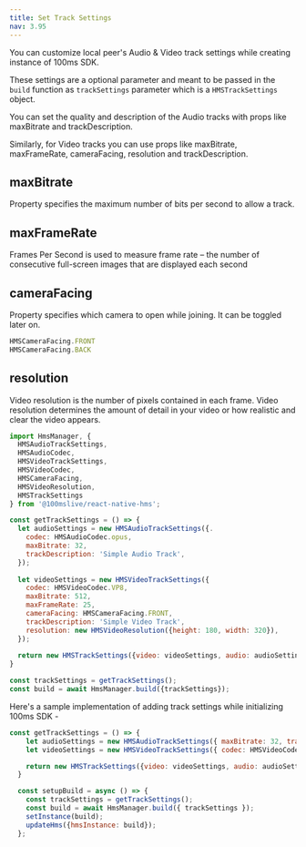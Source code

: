 ```yaml
---
title: Set Track Settings
nav: 3.95
---
```


You can customize local peer's Audio & Video track settings while creating instance of 100ms SDK.


These settings are a optional parameter and meant to be passed in the `build` function as `trackSettings` parameter which is a `HMSTrackSettings` object.


You can set the quality and description of the Audio tracks with props like maxBitrate and trackDescription. 


Similarly, for Video tracks you can use props like maxBitrate, maxFrameRate, cameraFacing, resolution and trackDescription.


## maxBitrate
Property specifies the maximum number of bits per second to allow a track.

## maxFrameRate
Frames Per Second is used to measure frame rate – the number of consecutive full-screen images that are displayed each second

## cameraFacing
Property specifies which camera to open while joining. It can be toggled later on.

```js
HMSCameraFacing.FRONT
HMSCameraFacing.BACK
```

## resolution
Video resolution is the number of pixels contained in each frame. 
Video resolution determines the amount of detail in your video or how realistic and clear the video appears.

```js
import HmsManager, {
  HMSAudioTrackSettings,
  HMSAudioCodec,
  HMSVideoTrackSettings,
  HMSVideoCodec,
  HMSCameraFacing,
  HMSVideoResolution,
  HMSTrackSettings
} from '@100mslive/react-native-hms';

const getTrackSettings = () => {
  let audioSettings = new HMSAudioTrackSettings({. 
    codec: HMSAudioCodec.opus,                    
    maxBitrate: 32,                               
    trackDescription: 'Simple Audio Track',       
  });
  
  let videoSettings = new HMSVideoTrackSettings({
    codec: HMSVideoCodec.VP8,                     
    maxBitrate: 512,                              
    maxFrameRate: 25,                             
    cameraFacing: HMSCameraFacing.FRONT,          
    trackDescription: 'Simple Video Track',       
    resolution: new HMSVideoResolution({height: 180, width: 320}), 
  });
  
  return new HMSTrackSettings({video: videoSettings, audio: audioSettings});
}

const trackSettings = getTrackSettings();
const build = await HmsManager.build({trackSettings});
```


Here's a sample implementation of adding track settings while initializing 100ms SDK -

```js
const getTrackSettings = () => {
    let audioSettings = new HMSAudioTrackSettings({ maxBitrate: 32, trackDescription: "Simple Audio Track" });
    let videoSettings = new HMSVideoTrackSettings({ codec: HMSVideoCodec.vp8, maxBitrate: 512, maxFrameRate: 25, cameraFacing: HMSCameraFacing.FRONT, trackDescription: "Simple Video Track", resolution: new HMSVideoResolution({height: 180, width: 320})});

    return new HMSTrackSettings({video: videoSettings, audio: audioSettings});
  }

  const setupBuild = async () => {
    const trackSettings = getTrackSettings();
    const build = await HmsManager.build({ trackSettings });
    setInstance(build);
    updateHms({hmsInstance: build});
  };
```


